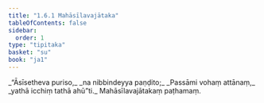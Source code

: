 ```yaml
---
title: "1.6.1 Mahāsīlavajātaka"
tableOfContents: false
sidebar:
  order: 1
type: "tipitaka"
basket: "su"
book: "ja1"
---
```



<DynamicBreadcrumb />

<Division number="51" book="ja1">

<Paragraph number="113" type="verses" book="ja1">
_“Āsīsetheva puriso,_  
_na nibbindeyya paṇḍito;_  
_Passāmi vohaṃ attānaṃ,_  
_yathā icchiṃ tathā ahū”ti._  


</Paragraph>
</Division>

<Paragraph number="114" type="center" book="ja1">
Mahāsīlavajātakaṃ paṭhamaṃ.
</Paragraph>